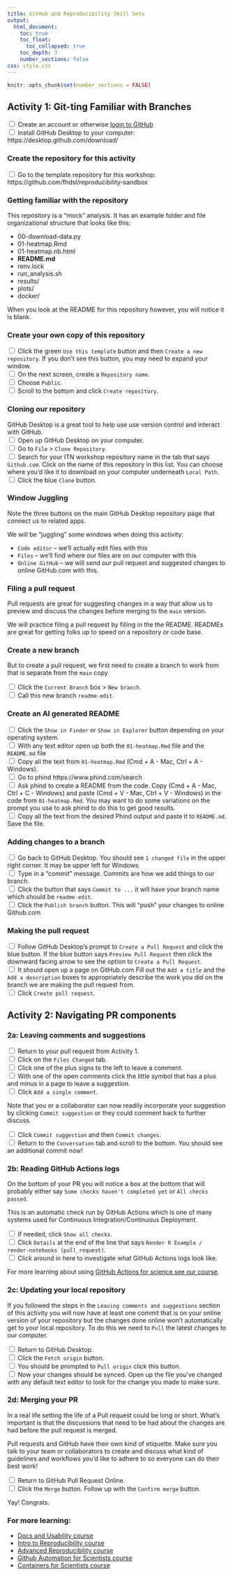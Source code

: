 ```yaml
---
title: GitHub and Reproducibility Skill Sets
output:
  html_document:
    toc: true
    toc_float:
      toc_collapsed: true
    toc_depth: 3
    number_sections: false
css: style.css
---
```

```r
knitr::opts_chunk$set(number_sections = FALSE)
```
## Activity 1: Git-ting Familiar with Branches

<input type="checkbox"> Create an account or otherwise [login to GitHub](https://github.com)   
<input type="checkbox"> Install GitHub Desktop to your computer: https://desktop.github.com/download/  

### Create the repository for this activity

<input type="checkbox"> Go to the template repository for this workshop: https://github.com/fhdsl/reproducibility-sandbox

### Getting familiar with the repository

This repository is a "mock" analysis. It has an example folder and file organizational structure that looks like this:

- 00-download-data.py
- 01-heatmap.Rmd
- 01-heatmap.nb.html
- **README.md**
- renv.lock
- run_analysis.sh
- results/
- plots/
- docker/

When you look at the README for this repository however, you will notice it is blank.

### Create your own copy of this repository

<input type="checkbox"> Click the green `Use this template` button and then `Create a new repository`. If you don't see this button, you may need to expand your window.  
<input type="checkbox"> On the next screen, create a `Repository name`.   
<input type="checkbox"> Choose `Public`.  
<input type="checkbox"> Scroll to the bottom and click `Create repository`.  

### Cloning our repository

GitHub Desktop is a great tool to help use use version control and interact with GitHub.  
<input type="checkbox"> Open up GitHub Desktop on your computer.  
<input type="checkbox"> Go to `File` > `Clone Repository`.  
<input type="checkbox"> Search for your ITN workshop repository name in the tab that says `Github.com`. Click on the name of this repository in this list. You can choose where you'd like it to download on your computer underneath `Local Path`.  
<input type="checkbox"> Click the blue `Clone` button.  

### Window Juggling

Note the three buttons on the main GitHub Desktop repository page that connect us to related apps.

We will be "juggling" some windows when doing this activity:

- `Code editor` -- we'll actually edit files with this
- `Files` -- we'll find where our files are on our computer with this
- `Online GitHub` -- we will send our pull request and suggested changes to online GitHub.com with this.

### Filing a pull request

Pull requests are great for suggesting changes in a way that allow us to preview and discuss the changes before merging to the `main` version.

We will practice filing a pull request by filling in the the README. READMEs are great for getting folks up to speed on a repository or code base.

### Create a new branch

But to create a pull request, we first need to create a branch to work from that is separate from the `main` copy.

<input type="checkbox"> Click the `Current Branch` box > `New branch`.  
<input type="checkbox"> Call this new branch `readme-edit`.  

### Create an AI generated README

<input type="checkbox"> Click the `Show in Finder` or `Show in Explorer` button depending on your operating system.  
<input type="checkbox"> With any text editor open up both the `01-heatmap.Rmd` file and the `README.md` file  
<input type="checkbox"> Copy all the text from `01-heatmap.Rmd` (Cmd + A - Mac, Ctrl + A - Windows).     
<input type="checkbox"> Go to phind https://www.phind.com/search  
<input type="checkbox"> Ask phind to create a README from the code. Copy (Cmd + A - Mac, Ctrl + C - Windows) and paste (Cmd + V - Mac, Ctrl + V - Windows) in the code from `01-heatmap.Rmd`. You may want to do some variations on the prompt you use to ask phind to do this to get good results.     
<input type="checkbox"> Copy all the text from the desired Phind output and paste it to `README.md`. Save the file.  


### Adding changes to a branch

<input type="checkbox"> Go back to GitHub Desktop. You should see `1 changed file` in the upper right corner. It may be upper left for Windows.    
<input type="checkbox"> Type in a "commit" message. Commits are how we add things to our branch.  
<input type="checkbox"> Click the button that says `Commit to ...` it will have your branch name which should be `readme-edit`.  
<input type="checkbox"> Click the `Publish branch` button. This will "push" your changes to online Github.com  


### Making the pull request

<input type="checkbox"> Follow GitHub Desktop's prompt to `Create a Pull Request` and click the blue button. If the blue button says `Preview Pull Request` then click the downward facing arrow to see the option to `Create a Pull Request`.   
<input type="checkbox"> It should open up a page on GitHub.com Fill out the `Add a title` and the `Add a description` boxes to appropriately describe the work you did on the branch we are making the pull request from.  
<input type="checkbox"> Click `Create pull request`.  

## Activity 2: Navigating PR components

### 2a: Leaving comments and suggestions

<input type="checkbox"> Return to your pull request from Activity 1.   
<input type="checkbox"> Click on the `Files Changed` tab.   
<input type="checkbox"> Click one of the plus signs to the left to leave a comment.   
<input type="checkbox"> With one of the open comments click the little symbol that has a plus and minus in a page to leave a suggestion.  
<input type="checkbox"> Click `Add a single comment`.  

Note that you or a collaborator can now readily incorporate your suggestion by clicking `Commit suggestion` or they could comment back to further discuss.

<input type="checkbox"> Click `Commit suggestion` and then `Commit changes`.  
<input type="checkbox"> Return to the `Conversation` tab and scroll to the bottom. You should see an additional commit now!

### 2b: Reading GitHub Actions logs

On the bottom of your PR you will notice a box at the bottom that will probably either say `Some checks haven't completed yet` or `All checks passed`.  

This is an automatic check run by GitHub Actions which is one of many systems used for Continuous Integration/Continuous Deployment.

<input type="checkbox"> If needed, click `Show all checks`.  
<input type="checkbox"> Click `Details` at the end of the line that says `Render R Example / render-notebooks (pull_request)`.  
<input type="checkbox"> Click around in here to investigate what GitHub Actions logs look like.

For more learning about using [GitHub Actions for science see our course](https://hutchdatascience.org/GitHub_Automation_for_Scientists/).

### 2c: Updating your local repository

If you followed the steps in the `Leaving comments and suggestions` section of this activity you will now have at least one commit that is on your online version of your repository but the changes done online won't automatically get to your local repository. To do this we need to `Pull` the latest changes to our computer.

<input type="checkbox"> Return to GitHub Desktop.  
<input type="checkbox"> Click the `Fetch origin` button.  
<input type="checkbox"> You should be prompted to `Pull origin` click this button.  
<input type="checkbox"> Now your changes should be synced. Open up the file you've changed with any default text editor to look for the change you made to make sure.  

### 2d: Merging your PR

In a real life setting the life of a Pull request could be long or short. What's important is that the discussions that need to be had about the changes are had before the pull request is merged.

Pull requests and GitHub have their own kind of etiquette. Make sure you talk to your team or collaborators to create and discuss what kind of guidelines and workflows you'd like to adhere to so everyone can do their best work!

<input type="checkbox"> Return to GitHub Pull Request Online.  
<input type="checkbox"> Click the `Merge` button. Follow up with the `Confirm merge` button.  

Yay! Congrats.

### For more learning:
- [Docs and Usability course](https://jhudatascience.org/Documentation_and_Usability/)
- [Intro to Reproducibility course](https://jhudatascience.org/Reproducibility_in_Cancer_Informatics/introduction.html)
- [Advanced Reproducibility course](https://jhudatascience.org/Adv_Reproducibility_in_Cancer_Informatics/introduction.html)
- [Github Automation for Scientists course](https://hutchdatascience.org/GitHub_Automation_for_Scientists/)
- [Containers for Scientists course](https://hutchdatascience.org/Containers_for_Scientists/)
